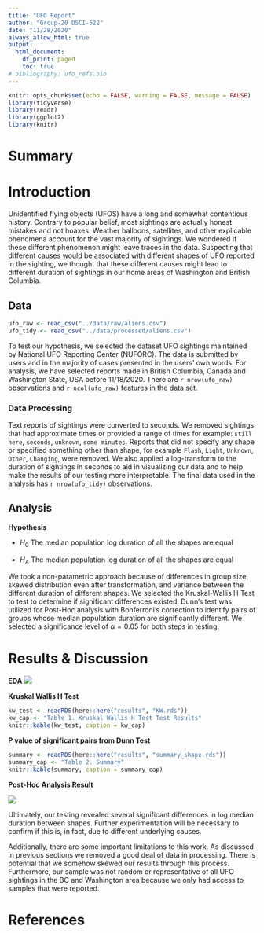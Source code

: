 ```yaml
---
title: "UFO Report"
author: "Group-20 DSCI-522"
date: "11/28/2020"
always_allow_html: true
output: 
  html_document:
    df_print: paged
    toc: true
# bibliography: ufo_refs.bib
---
```


```r
knitr::opts_chunk$set(echo = FALSE, warning = FALSE, message = FALSE)
library(tidyverse)
library(readr)
library(ggplot2)
library(knitr)
```

# Summary

# Introduction

Unidentified flying objects (UFOS) have a long and somewhat contentious history. Contrary to popular belief, most sightings are actually honest mistakes and not hoaxes. Weather balloons, satellites, and other explicable phenomena account for the vast majority of sightings. We wondered if these different phenomenon might leave traces in the data. Suspecting that different causes would be associated with different shapes of UFO reported in the sighting, we thought that these different causes might lead to different duration of sightings in our home areas of Washington and British Columbia. 

## Data

```r
ufo_raw <- read_csv("../data/raw/aliens.csv")
ufo_tidy <- read_csv("../data/processed/aliens.csv")
```

To test our hypothesis, we selected the dataset UFO sightings maintained by National UFO Reporting Center (NUFORC). The data is submitted by users and in the majority of cases presented in the users' own words. For analysis, we have selected reports made in British Columbia, Canada and Washington State, USA before 11/18/2020. There are `r nrow(ufo_raw)` observations and `r ncol(ufo_raw)` features in the data set.

### Data Processing

Text reports of sightings were converted to seconds. We removed sightings that had approximate times or provided a range of times for example: `still here`, `seconds`, `unknown`, `some minutes`. Reports that did not specify any shape or specified something other than shape, for example `Flash`, `Light`, `Unknown`, `Other`, `Changing`, were removed. We also applied a log-transform to the duration of sightings in seconds to aid in visualizing our data and to help make the results of our testing more interpretable. The final data used in the analysis has `r nrow(ufo_tidy)` observations.

## Analysis

**Hypothesis**

-   $H_0$ The median population log duration of all the shapes are equal

-   $H_A$ The median population log duration of all the shapes are equal

We took a non-parametric approach because of differences in group size, skewed distribution even after transformation, and variance between the different duration of different shapes. We selected the Kruskal-Wallis H Test to test to determine if significant differences existed. Dunn's test was utilized for Post-Hoc analysis with Bonferroni's correction to identify pairs of groups whose median population duration are significantly different. We selected a significance level of $\alpha =0.05$ for both steps in testing.

# Results & Discussion

**EDA** ![](../results/ufo_duration_distribution.png)

**Kruskal Wallis H Test**

```r
kw_test <- readRDS(here::here("results", "KW.rds"))
kw_cap <- "Table 1. Kruskal Wallis H Test Test Results"
knitr::kable(kw_test, caption = kw_cap)
```

**P value of significant pairs from Dunn Test**

```r
summary <- readRDS(here::here("results", "summary_shape.rds"))
summary_cap <- "Table 2. Summary"
knitr::kable(summary, caption = summary_cap)
```

**Post-Hoc Analysis Result**

![](../results/pairwise_plt.png)

Ultimately, our testing revealed several significant differences in log median duration between shapes. Further experimentation will be necessary to confirm if this is, in fact, due to different underlying causes. 

Additionally, there are some important limitations to this work. As discussed in previous sections we removed a good deal of data in processing. There is potential that we somehow skewed our results through this process. Furthermore, our sample was not random or representative of all UFO sightings in the BC and Washington area because we only had access to samples that were reported.

# References
